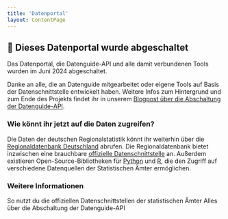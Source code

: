 ```yaml
---
title: 'Datenportal'
layout: ContentPage
---
```



## 🚧 Dieses Datenportal wurde abgeschaltet

Das Datenportal, die Datenguide-API und alle damit verbundenen Tools wurden im Juni 2024 abgeschaltet.

Danke an alle, die an Datenguide mitgearbeitet oder eigene Tools auf Basis der Datenschnittstelle entwickelt haben. Weitere Infos zum Hintergrund und zum Ende des Projekts findet ihr in unserem [Blogpost über die Abschaltung der Datenguide-API](/blog/2024/bye-bye/).

### Wie könnt ihr jetzt auf die Daten zugreifen?

Die Daten der deutschen Regionalstatistik könnt ihr weiterhin über die [Regionaldatenbank Deutschland](https://www.regionalstatistik.de/genesis/online/) abrufen. Die Regionaldatenbank bietet inzwischen eine brauchbare [offizielle Datenschnittstelle](/blog/2024/genesis/) an. Außerdem existieren Open-Source-Bibliotheken für [Python](https://github.com/CorrelAid/pystatis) und [R](https://github.com/CorrelAid/restatis), die den Zugriff auf verschiedene Datenquellen der Statistischen Ämter ermöglichen.

### Weitere Informationen

<ArrowLink href="/statistik-erklaert/genesis">
  So nutzt du die offiziellen Datenschnittstellen der statistischen Ämter
</ArrowLink>

<ArrowLink href="/blog/2024/bye-bye">
  Alles über die Abschaltung der Datenguide-API
</ArrowLink>
